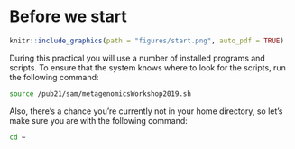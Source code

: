 # Before we start
```r
knitr::include_graphics(path = "figures/start.png", auto_pdf = TRUE)
``` 

During this practical you will use a number of installed programs and scripts. To ensure that the system knows where to look for the scripts, run the following command:

```bash
source /pub21/sam/metagenomicsWorkshop2019.sh
```

Also, there’s a chance you’re currently not in your home directory, so let’s make sure you are with the following command:

```bash
cd ~
```